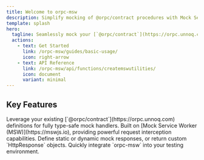 ```yaml
---
title: Welcome to orpc-msw
description: Simplify mocking of @orpc/contract procedures with Mock Service Worker.
template: splash
hero:
  tagline: Seamlessly mock your [`@orpc/contract`](https://orpc.unnoq.com) APIs with [MSW](https://mswjs.io) for robust testing.
  actions:
    - text: Get Started
      link: /orpc-msw/guides/basic-usage/
      icon: right-arrow
    - text: API Reference
      link: /orpc-msw/api/functions/createmswutilities/
      icon: document
      variant: minimal
---
```



## Key Features

<CardGrid stagger>
  <Card title="Type-Safe Mocking" icon="pencil">
    Leverage your existing [`@orpc/contract`](https://orpc.unnoq.com) definitions for fully type-safe mock handlers.
  </Card>
  <Card title="MSW Integration" icon="add-document">
    Built on [Mock Service Worker (MSW)](https://mswjs.io), providing powerful request interception capabilities.
  </Card>
  <Card title="Flexible Responses" icon="setting">
    Define static or dynamic mock responses, or return custom `HttpResponse` objects.
  </Card>
  <Card title="Easy Setup" icon="open-book">
    Quickly integrate `orpc-msw` into your testing environment.
  </Card>
</CardGrid>

